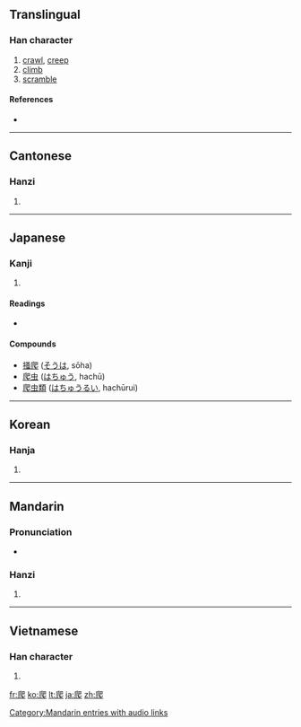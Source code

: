 ==Translingual==

===Han character===
{{Han char|rn=87|rad=爪|as=04|sn=8|four=7723<sub>1</sub>|canj=竹人日山 (HOAU)}}

# [[crawl]], [[creep]]
# [[climb]]
# [[scramble]]

====References====
* {{Han ref|kx=0688.320|dkj=19662|dj=1101.210|hdz=32031.050|uh=722C|ud=29228|bh=AAA6|bd=43686}}

----

==Cantonese==

===Hanzi===
{{yue-hanzi|jyut=|y=pa4}}

# {{defn|Cantonese|sort=爪04}}

----

==Japanese==

===Kanji===
{{ja-kanji|grade=9|rs=爪04}}

# {{defn|Japanese}}

====Readings====
* {{ja-readings|on=[[は]] (ha)|kun=[[かく]] (kaku)}}

====Compounds====
* [[掻爬]] ([[そうは]], sōha)
* [[爬虫]] ([[はちゅう]], hachū)
* [[爬虫類]] ([[はちゅうるい]], hachūrui)

----

==Korean==

===Hanja===
{{ko-hanja|hangeul=파|eumhun=|rv=pa|mr=p'a|y=pha}}

# {{defn|Korean|sort=爪04}}

----

==Mandarin==

===Pronunciation===
* {{audio|zh-pá.ogg|audio}}

===Hanzi===
{{cmn-hanzi|pin=[[pá]] ([[pa2]]), [[zhèng]] ([[zheng4]])|wg=p'a<sup>2</sup>, cheng<sup>4</sup>}}

# {{defn|Mandarin|sort=爪04}}

[[Category:Mandarin entries with audio links]]

----

==Vietnamese==

===Han character===
{{vi-hantu|[[ba]], [[bò]], [[bà]], [[bà]]|rs=爪04}}

# {{defn|Vietnamese|sort=爪04}}

[[fr:爬]]
[[ko:爬]]
[[lt:爬]]
[[ja:爬]]
[[zh:爬]]